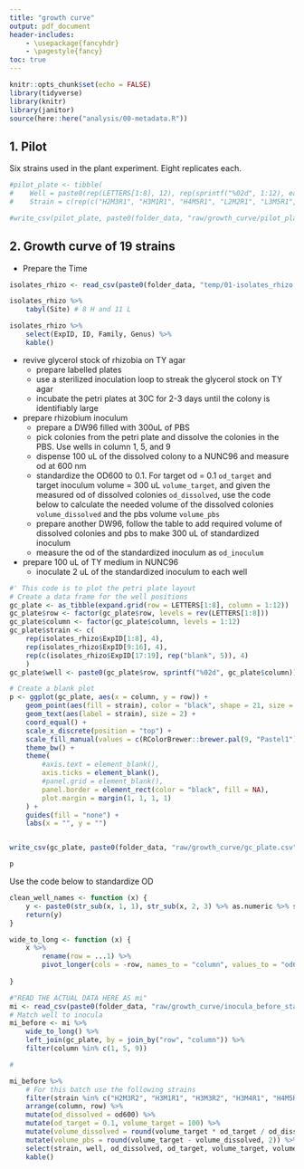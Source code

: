 ```yaml
---
title: "growth curve"
output: pdf_document
header-includes:
    - \usepackage{fancyhdr}
    - \pagestyle{fancy}
toc: true
---
```


```r
knitr::opts_chunk$set(echo = FALSE)
library(tidyverse)
library(knitr)
library(janitor)
source(here::here("analysis/00-metadata.R"))
```

\newpage

## 1. Pilot 

Six strains used in the plant experiment. Eight replicates each.

```r
#pilot_plate <- tibble(
#    Well = paste0(rep(LETTERS[1:8], 12), rep(sprintf("%02d", 1:12), each = 8)),
#    Strain = c(rep(c("H2M3R1", "H3M1R1", "H4M5R1", "L2M2R1", "L3M5R1", "L4M2R2"), each = #8), rep("blank", 6*8)))

#write_csv(pilot_plate, paste0(folder_data, "raw/growth_curve/pilot_plate.csv"))
```

\newpage

## 2. Growth curve of 19 strains

- Prepare the Time

```r
isolates_rhizo <- read_csv(paste0(folder_data, "temp/01-isolates_rhizo.csv"), show_col_types = F)
```

```r
isolates_rhizo %>%
    tabyl(Site) # 8 H and 11 L
```

```r
isolates_rhizo %>%
    select(ExpID, ID, Family, Genus) %>%
    kable()
```

- revive glycerol stock of rhizobia on TY agar
    - prepare labelled plates
    - use a sterilized inoculation loop to streak the glycerol stock on TY agar
    - incubate the petri plates at 30C for 2-3 days until the colony is identifiably large

- prepare rhizobium inoculum
    - prepare a DW96 filled with 300uL of PBS
    - pick colonies from the petri plate and dissolve the colonies in the PBS. Use wells in column 1, 5, and 9
    - dispense 100 uL of the dissolved colony to a NUNC96 and measure od at 600 nm
    - standardize the OD600 to 0.1. For target od = 0.1 `od_target` and target inoculum volume = 300 uL `volume_target`, and given the measured od of dissolved colonies  `od_dissolved`, use the code below to calculate the needed volume of the dissolved colonies `volume_dissolved` and the pbs volume `volume_pbs`
    - prepare another DW96, follow the table to add required volume of dissolved colonies and pbs to make 300 uL of standardized inoculum
    - measure the od of the standardized inoculum as `od_inoculum`

- prepare 100 uL of TY medium in NUNC96
    - inoculate 2 uL of the standardized inoculum to each well 


```r
#' This code is to plot the petri plate layout
# Create a data frame for the well positions
gc_plate <- as_tibble(expand.grid(row = LETTERS[1:8], column = 1:12))
gc_plate$row <- factor(gc_plate$row, levels = rev(LETTERS[1:8]))
gc_plate$column <- factor(gc_plate$column, levels = 1:12)
gc_plate$strain <- c(
    rep(isolates_rhizo$ExpID[1:8], 4),
    rep(isolates_rhizo$ExpID[9:16], 4),
    rep(c(isolates_rhizo$ExpID[17:19], rep("blank", 5)), 4)
    )
gc_plate$well <- paste0(gc_plate$row, sprintf("%02d", gc_plate$column))

# Create a blank plot
p <- ggplot(gc_plate, aes(x = column, y = row)) +
    geom_point(aes(fill = strain), color = "black", shape = 21, size = 10) +
    geom_text(aes(label = strain), size = 2) +
    coord_equal() +
    scale_x_discrete(position = "top") +
    scale_fill_manual(values = c(RColorBrewer::brewer.pal(9, "Pastel1"), RColorBrewer::brewer.pal(11, "Set3"))) +
    theme_bw() +
    theme(
        #axis.text = element_blank(),
        axis.ticks = element_blank(),
        #panel.grid = element_blank(),
        panel.border = element_rect(color = "black", fill = NA),
        plot.margin = margin(1, 1, 1, 1)
    ) +
    guides(fill = "none") +
    labs(x = "", y = "")


write_csv(gc_plate, paste0(folder_data, "raw/growth_curve/gc_plate.csv"))
```


```r
p
```

Use the code below to standardize OD

```r
clean_well_names <- function (x) {
    y <- paste0(str_sub(x, 1, 1), str_sub(x, 2, 3) %>% as.numeric %>% sprintf("%02d", .))
    return(y)
}

wide_to_long <- function (x) {
    x %>% 
        rename(row = ...1) %>%
        pivot_longer(cols = -row, names_to = "column", values_to = "od600")
        
}

```

\newpage 

```r
#"READ THE ACTUAL DATA HERE AS mi"
mi <- read_csv(paste0(folder_data, "raw/growth_curve/inocula_before_standardization.csv"), show_col_types = F)
# Match well to inocula
mi_before <- mi %>%
    wide_to_long() %>%
    left_join(gc_plate, by = join_by("row", "column")) %>%
    filter(column %in% c(1, 5, 9))

# 

mi_before %>%
    # For this batch use the following strains
    filter(strain %in% c("H2M3R2", "H3M1R1", "H3M3R2", "H3M4R1", "H4M5R1", "L1M2R2", "L2M2R1", "L4M2R2", "L4M3R3", "L4M4R1")) %>%
    arrange(column, row) %>% 
    mutate(od_dissolved = od600) %>%
    mutate(od_target = 0.1, volume_target = 100) %>% 
    mutate(volume_dissolved = round(volume_target * od_target / od_dissolved, 2)) %>%
    mutate(volume_pbs = round(volume_target - volume_dissolved, 2)) %>%
    select(strain, well, od_dissolved, od_target, volume_target, volume_dissolved, volume_pbs) %>%
    kable()

```





\newpage














